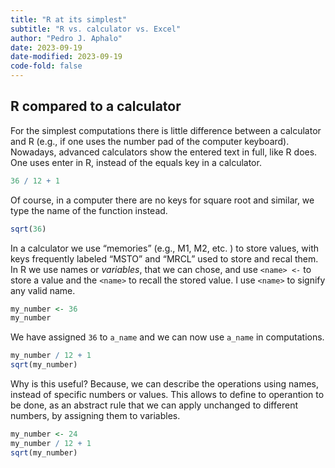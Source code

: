 ```yaml
---
title: "R at its simplest"
subtitle: "R vs. calculator vs. Excel"
author: "Pedro J. Aphalo"
date: 2023-09-19
date-modified: 2023-09-19
code-fold: false
---
```


## R compared to a calculator

For the simplest computations there is little difference between a calculator and R (e.g., if one uses the number pad of the computer keyboard). Nowadays, advanced calculators show the entered text in full, like R does. One uses enter in R, instead of the equals key in a calculator.

```r
36 / 12 + 1
```

Of course, in a computer there are no keys for square root and similar, we type the name of the function instead. 

```r
sqrt(36)
```

In a calculator we use "memories" (e.g., M1, M2, etc. ) to store values, with keys frequently labeled "MSTO" and "MRCL" used to store and recal them. In R we use names or _variables_, that we can chose, and use `<name> <-` to store a value and the `<name>` to recall the stored value. I use `<name>` to signify any valid name.

```r
my_number <- 36
my_number
```

We have assigned `36` to `a_name` and we can now use `a_name` in computations.

```r
my_number / 12 + 1
sqrt(my_number)
```

Why is this useful? Because, we can describe the operations using names, instead of specific numbers or values. This allows to define to operantion to be done, as an abstract rule that we can apply unchanged to different numbers, by assigning them to variables.

```r
my_number <- 24
my_number / 12 + 1
sqrt(my_number)
```
